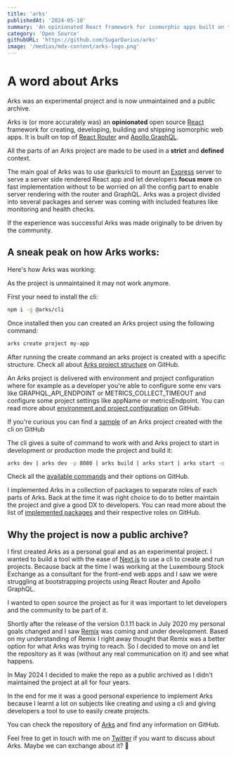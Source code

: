 ```yaml
---
title: 'arks'
publishedAt: '2024-05-10'
summary: 'An opinionated React framework for isomorphic apps built on top of React with React Router and Apollo GraphQL'
category: 'Open Source'
githubURL: 'https://github.com/SugarDarius/arks'
image: '/medias/mdx-content/arks-logo.png'
---
```


# A word about Arks

<Callout icon='⚠️' className='mt-2'>
  Arks was an experimental project and is now unmaintained and a public archive.
</Callout>

Arks is (or more accurately was) an **opinionated** open source [React](https://react.dev/)
framework for creating, developing, building and shipping isomorphic web apps. It
is built on top of [React Router](https://reactrouter.com/en/main) and [Apollo GraphQL](https://www.apollographql.com/).

All the parts of an Arks project are made to be used in a **strict** and **defined**
context.

The main goal of Arks was to use <InlineCode>@arks/cli</InlineCode> to mount an [Express](http://expressjs.com/) server to serve a server side rendered React app and let developers **focus more** on fast implementation without to be worried on all the config part to enable server rendering with the router and GraphQL.
Arks was a project divided into several packages and server was coming with included features like monitoring and health checks.

If the experience was successful Arks was made originally to be driven by the community.

## A sneak peak on how Arks works:

Here's how Arks was working:

<Callout icon='⚠️' className='mt-2'>
  As the project is unmaintained it may not work anymore.
</Callout>

First your need to install the cli:

```sh
npm i -g @arks/cli
```

Once installed then you can created an Arks project using the following command:

```sh
arks create project my-app
```

After running the <InlineCode>create</InlineCode> command an arks project is created with
a specific structure. Check all about [Arks project structure](https://github.com/SugarDarius/arks?tab=readme-ov-file#arks-project-structure) on GitHub.

An Arks project is delivered with environment and project configuration where for example as a developer
you're able to configure some env vars like <InlineCode>GRAPHQL_API_ENDPOINT</InlineCode> or <InlineCode>METRICS_COLLECT_TIMEOUT</InlineCode>
and configure some project settings like <InlineCode>appName</InlineCode> or <InlineCode>metricsEndpoint</InlineCode>.
You can read more about [environment and project configuration](https://github.com/SugarDarius/arks?tab=readme-ov-file#environment-configuration) on GitHub.

If you're curious you can find a [sample](https://github.com/SugarDarius/arks/tree/master/samples/example-00) of an Arks project created with the cli on GitHub

The cli gives a suite of command to work with and Arks project to start in development or production mode the project and build it:

```sh
arks dev | arks dev -p 8080 | arks build | arks start | arks start -o
```

Check all the [available commands](https://github.com/SugarDarius/arks/tree/master/samples/example-00) and their options on GitHub.

I implemented Arks in a collection of packages to separate roles of each parts of Arks.
Back at the time it was right choice to do to better maintain the project and give a good DX to developers.
You can read more about the list of [implemented packages](https://github.com/SugarDarius/arks?tab=readme-ov-file#arks-availables-packages) and their respective roles on GitHub.

## Why the project is now a public archive?

I first created Arks as a personal goal and as an experimental project. I wanted to build a tool with the ease of [Next.js](https://nextjs.org/) to use a cli to create and run projects.
Because back at the time I was working at the Luxembourg Stock Exchange as a consultant for the front-end web apps and I saw we were struggling at bootstrapping projects using React Router and Apollo GraphQL.

I wanted to open source the project as for it was important to let developers and the community to be part of it.

Shortly after the release of the version <InlineCode>0.1.11</InlineCode> back in July 2020 my personal goals changed and I saw [Remix](https://remix.run/) was coming and under development.
Based on my understanding of Remix I right away thought that Remix was a better option for what Arks was trying to reach.
So I decided to move on and let the repository as it was (without any real communication on it) and see what happens.

In May 2024 I decided to make the repo as a public archived as I didn't maintained the project at all for four years.

In the end for me it was a good personal experience to implement Arks because I learnt a lot on subjects like creating and using a cli and giving developers a tool to use to easily create projects.

You can check the repository of [Arks](https://github.com/SugarDarius/arks) and find any information on GitHub.

Feel free to get in touch with me on [Twitter](https://twitter.com/azeldvin) if you want to discuss
about Arks. Maybe we can exchange about it? 🙂
